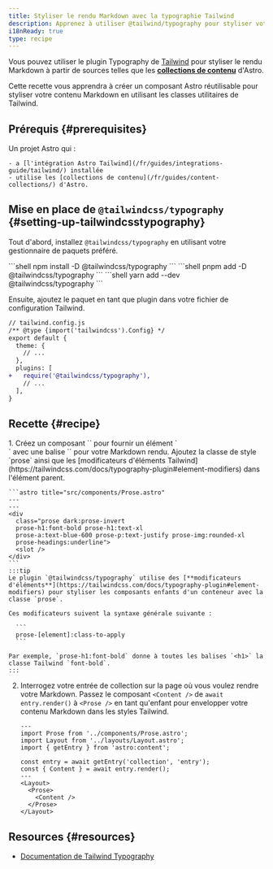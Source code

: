 ```yaml
---
title: Styliser le rendu Markdown avec la typographie Tailwind
description: Apprenez à utiliser @tailwind/typography pour styliser votre rendu Markdown.
i18nReady: true
type: recipe
---
```


Vous pouvez utiliser le plugin Typography de [Tailwind](https://tailwindcss.com) pour styliser le rendu Markdown à partir de sources telles que les [**collections de contenu**](/fr/guides/content-collections/) d'Astro.

Cette recette vous apprendra à créer un composant Astro réutilisable pour styliser votre contenu Markdown en utilisant les classes utilitaires de Tailwind.

## Prérequis \{#prerequisites\}

Un projet Astro qui :

	- a [l'intégration Astro Tailwind](/fr/guides/integrations-guide/tailwind/) installée
	- utilise les [collections de contenu](/fr/guides/content-collections/) d'Astro.

## Mise en place de `@tailwindcss/typography` \{#setting-up-tailwindcsstypography\}

Tout d'abord, installez `@tailwindcss/typography` en utilisant votre gestionnaire de paquets préféré.

<PackageManagerTabs>
 	<Fragment slot="npm">
	```shell 
	npm install -D @tailwindcss/typography
	```
	</Fragment>
  	<Fragment slot="pnpm">
	```shell 
	pnpm add -D @tailwindcss/typography
	```
	</Fragment>
  	<Fragment slot="yarn">
	```shell
	yarn add --dev @tailwindcss/typography
	```
	</Fragment>
</PackageManagerTabs>

Ensuite, ajoutez le paquet en tant que plugin dans votre fichier de configuration Tailwind.

```diff lang="js"
// tailwind.config.js
/** @type {import('tailwindcss').Config} */
export default {
  theme: {
    // ...
  },
  plugins: [
+   require('@tailwindcss/typography'),
    // ...
  ],
}
```

## Recette \{#recipe\}

<Steps>
1. Créez un composant `<Prose />` pour fournir un élément `<div>` avec une balise `<slot />` pour votre Markdown rendu. Ajoutez la classe de style `prose` ainsi que les [modificateurs d'éléments Tailwind](https://tailwindcss.com/docs/typography-plugin#element-modifiers) dans l'élément parent.

    ```astro title="src/components/Prose.astro"
    ---
    ---
    <div 
      class="prose dark:prose-invert 
      prose-h1:font-bold prose-h1:text-xl 
      prose-a:text-blue-600 prose-p:text-justify prose-img:rounded-xl 
      prose-headings:underline">
      <slot />
    </div>
    ```
    :::tip
    Le plugin `@tailwindcss/typography` utilise des [**modificateurs d'éléments**](https://tailwindcss.com/docs/typography-plugin#element-modifiers) pour styliser les composants enfants d'un conteneur avec la classe `prose`. 

    Ces modificateurs suivent la syntaxe générale suivante :

      ```
      prose-[element]:class-to-apply
      ``` 

    Par exemple, `prose-h1:font-bold` donne à toutes les balises `<h1>` la classe Tailwind `font-bold`.
    :::

2. Interrogez votre entrée de collection sur la page où vous voulez rendre votre Markdown. Passez le composant `<Content />` de `await entry.render()` à `<Prose />` en tant qu'enfant pour envelopper votre contenu Markdown dans les styles Tailwind.

    ```astro title="src/pages/index.astro"
    ---
    import Prose from '../components/Prose.astro';
    import Layout from '../layouts/Layout.astro';
    import { getEntry } from 'astro:content';

    const entry = await getEntry('collection', 'entry');
    const { Content } = await entry.render();
    ---
    <Layout>
      <Prose>
        <Content />
      </Prose>
    </Layout>
    ```
</Steps>

## Resources \{#resources\}

- [Documentation de Tailwind Typography](https://tailwindcss.com/docs/typography-plugin)
